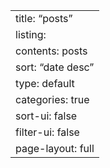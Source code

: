 ---
title: "posts"
listing:
  contents: posts
  sort: "date desc"
  type: default
  categories: true
  sort-ui: false
  filter-ui: false
page-layout: full
---